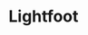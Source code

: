 
# Lightfoot

<ProjectDetails
  region="North"
  house="House Lightfoot"
  type="Holdfast"
  status="Not Started"
  warp="/warp lightfoot"
  projectLead="undefined"
  dateStarted="Invalid Date"
  dateCompleted="Invalid Date"
/>

